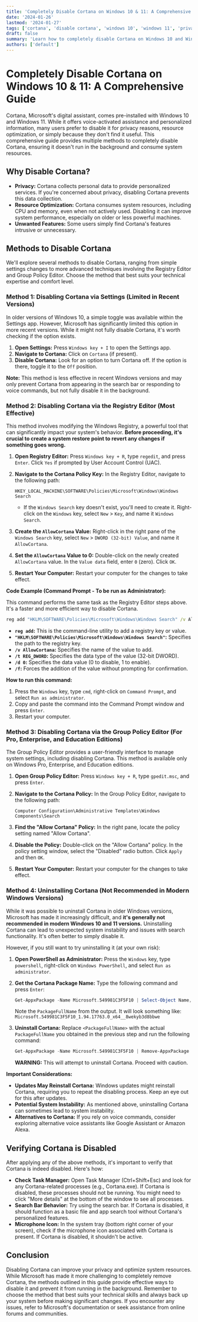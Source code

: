 ```yaml
---
title: 'Completely Disable Cortana on Windows 10 & 11: A Comprehensive Guide'
date: '2024-01-26'
lastmod: '2024-01-27'
tags: ['cortana', 'disable cortana', 'windows 10', 'windows 11', 'privacy', 'windows search', 'registry edit', 'group policy', 'command prompt']
draft: false
summary: 'Learn how to completely disable Cortana on Windows 10 and Windows 11 for improved privacy and system performance using registry edits, group policy settings, and command-line instructions. Step-by-step guide included.'
authors: ['default']
---
```


# Completely Disable Cortana on Windows 10 & 11: A Comprehensive Guide

Cortana, Microsoft's digital assistant, comes pre-installed with Windows 10 and Windows 11. While it offers voice-activated assistance and personalized information, many users prefer to disable it for privacy reasons, resource optimization, or simply because they don't find it useful. This comprehensive guide provides multiple methods to completely disable Cortana, ensuring it doesn't run in the background and consume system resources.

## Why Disable Cortana?

*   **Privacy:** Cortana collects personal data to provide personalized services. If you're concerned about privacy, disabling Cortana prevents this data collection.
*   **Resource Optimization:** Cortana consumes system resources, including CPU and memory, even when not actively used. Disabling it can improve system performance, especially on older or less powerful machines.
*   **Unwanted Features:** Some users simply find Cortana's features intrusive or unnecessary.

## Methods to Disable Cortana

We'll explore several methods to disable Cortana, ranging from simple settings changes to more advanced techniques involving the Registry Editor and Group Policy Editor. Choose the method that best suits your technical expertise and comfort level.

### Method 1: Disabling Cortana via Settings (Limited in Recent Versions)

In older versions of Windows 10, a simple toggle was available within the Settings app. However, Microsoft has significantly limited this option in more recent versions.  While it might not fully disable Cortana, it's worth checking if the option exists.

1.  **Open Settings:** Press `Windows key + I` to open the Settings app.
2.  **Navigate to Cortana:** Click on `Cortana` (if present).
3.  **Disable Cortana:** Look for an option to turn Cortana off. If the option is there, toggle it to the `Off` position.

**Note:** This method is less effective in recent Windows versions and may only prevent Cortana from appearing in the search bar or responding to voice commands, but not fully disable it in the background.

### Method 2: Disabling Cortana via the Registry Editor (Most Effective)

This method involves modifying the Windows Registry, a powerful tool that can significantly impact your system's behavior. **Before proceeding, it's crucial to create a system restore point to revert any changes if something goes wrong.**

1.  **Open Registry Editor:** Press `Windows key + R`, type `regedit`, and press `Enter`. Click `Yes` if prompted by User Account Control (UAC).

2.  **Navigate to the Cortana Policy Key:** In the Registry Editor, navigate to the following path:

    ```
    HKEY_LOCAL_MACHINE\SOFTWARE\Policies\Microsoft\Windows\Windows Search
    ```

    *   If the `Windows Search` key doesn't exist, you'll need to create it.  Right-click on the `Windows` key, select `New` > `Key`, and name it `Windows Search`.

3.  **Create the `AllowCortana` Value:**  Right-click in the right pane of the `Windows Search` key, select `New` > `DWORD (32-bit) Value`, and name it `AllowCortana`.

4.  **Set the `AllowCortana` Value to 0:** Double-click on the newly created `AllowCortana` value. In the `Value data` field, enter `0` (zero). Click `OK`.

5.  **Restart Your Computer:**  Restart your computer for the changes to take effect.

**Code Example (Command Prompt - To be run as Administrator):**

This command performs the same task as the Registry Editor steps above. It's a faster and more efficient way to disable Cortana.

```cmd
reg add "HKLM\SOFTWARE\Policies\Microsoft\Windows\Windows Search" /v AllowCortana /t REG_DWORD /d 0 /f
```

*   **`reg add`:**  This is the command-line utility to add a registry key or value.
*   **`"HKLM\SOFTWARE\Policies\Microsoft\Windows\Windows Search"`:** Specifies the path to the registry key.
*   **`/v AllowCortana`:**  Specifies the name of the value to add.
*   **`/t REG_DWORD`:**  Specifies the data type of the value (32-bit DWORD).
*   **`/d 0`:**  Specifies the data value (0 to disable, 1 to enable).
*   **`/f`:**  Forces the addition of the value without prompting for confirmation.

**How to run this command:**

1.  Press the `Windows` key, type `cmd`, right-click on `Command Prompt`, and select `Run as administrator`.
2.  Copy and paste the command into the Command Prompt window and press `Enter`.
3.  Restart your computer.

### Method 3: Disabling Cortana via the Group Policy Editor (For Pro, Enterprise, and Education Editions)

The Group Policy Editor provides a user-friendly interface to manage system settings, including disabling Cortana. This method is available only on Windows Pro, Enterprise, and Education editions.

1.  **Open Group Policy Editor:** Press `Windows key + R`, type `gpedit.msc`, and press `Enter`.

2.  **Navigate to the Cortana Policy:** In the Group Policy Editor, navigate to the following path:

    ```
    Computer Configuration\Administrative Templates\Windows Components\Search
    ```

3.  **Find the "Allow Cortana" Policy:**  In the right pane, locate the policy setting named "Allow Cortana".

4.  **Disable the Policy:** Double-click on the "Allow Cortana" policy.  In the policy setting window, select the "Disabled" radio button. Click `Apply` and then `OK`.

5.  **Restart Your Computer:** Restart your computer for the changes to take effect.

### Method 4: Uninstalling Cortana (Not Recommended in Modern Windows Versions)

While it was possible to uninstall Cortana in older Windows versions, Microsoft has made it increasingly difficult, and **it's generally not recommended in modern Windows 10 and 11 versions.**  Uninstalling Cortana can lead to unexpected system instability and issues with search functionality. It's often better to simply disable it.

However, if you still want to try uninstalling it (at your own risk):

1.  **Open PowerShell as Administrator:** Press the `Windows` key, type `powershell`, right-click on `Windows PowerShell`, and select `Run as administrator`.

2.  **Get the Cortana Package Name:**  Type the following command and press `Enter`:

    ```powershell
    Get-AppxPackage -Name Microsoft.549981C3F5F10 | Select-Object Name, PackageFullName
    ```

    Note the `PackageFullName` from the output.  It will look something like:  `Microsoft.549981C3F5F10_1.94.17763.0_x64__8wekyb3d8bbwe`

3.  **Uninstall Cortana:**  Replace `<PackageFullName>` with the actual `PackageFullName` you obtained in the previous step and run the following command:

    ```powershell
    Get-AppxPackage -Name Microsoft.549981C3F5F10 | Remove-AppxPackage
    ```

    **WARNING:** This will attempt to uninstall Cortana.  Proceed with caution.

**Important Considerations:**

*   **Updates May Reinstall Cortana:** Windows updates might reinstall Cortana, requiring you to repeat the disabling process.  Keep an eye out for this after updates.
*   **Potential System Instability:**  As mentioned above, uninstalling Cortana can sometimes lead to system instability.
*   **Alternatives to Cortana:** If you rely on voice commands, consider exploring alternative voice assistants like Google Assistant or Amazon Alexa.

## Verifying Cortana is Disabled

After applying any of the above methods, it's important to verify that Cortana is indeed disabled. Here's how:

*   **Check Task Manager:** Open Task Manager (Ctrl+Shift+Esc) and look for any Cortana-related processes (e.g., Cortana.exe). If Cortana is disabled, these processes should not be running.  You might need to click "More details" at the bottom of the window to see all processes.
*   **Search Bar Behavior:** Try using the search bar.  If Cortana is disabled, it should function as a basic file and app search tool without Cortana's personalized features.
*   **Microphone Icon:** In the system tray (bottom right corner of your screen), check if the microphone icon associated with Cortana is present.  If Cortana is disabled, it shouldn't be active.

## Conclusion

Disabling Cortana can improve your privacy and optimize system resources.  While Microsoft has made it more challenging to completely remove Cortana, the methods outlined in this guide provide effective ways to disable it and prevent it from running in the background. Remember to choose the method that best suits your technical skills and always back up your system before making significant changes. If you encounter any issues, refer to Microsoft's documentation or seek assistance from online forums and communities.